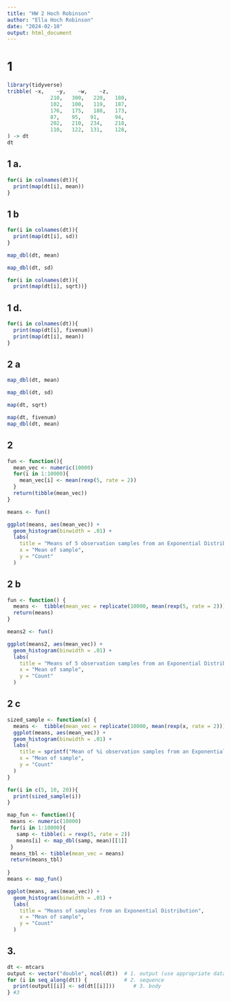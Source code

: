 ```yaml
---
title: "HW 2 Hoch Robinson"
author: "Ella Hoch Robinson"
date: "2024-02-10"
output: html_document
---
```


# 1

```r
library(tidyverse)
tribble( ~x,    ~y,    ~w,    ~z,
              210,   300,   220,   180,
              102,   100,   119,   187,
              176,   175,   188,   173,
              87,    95,   91,     94,
              202,   210,  234,    218,
              110,   122,  131,    128,
) -> dt
dt
```

## 1 a.

```r
for(i in colnames(dt)){
  print(map(dt[i], mean))
}
```

## 1 b

```r
for(i in colnames(dt)){
  print(map(dt[i], sd))
}
```


```r
map_dbl(dt, mean)
```

```r
map_dbl(dt, sd)
```

```r
for(i in colnames(dt)){
  print(map(dt[i], sqrt))}
```

## 1 d.

```r
for(i in colnames(dt)){
  print(map(dt[i], fivenum))
  print(map(dt[i], mean))
}
```

## 2 a

```r
map_dbl(dt, mean)
```

```r
map_dbl(dt, sd)
```

```r
map(dt, sqrt)
```

```r
map(dt, fivenum)
map_dbl(dt, mean)
```

## 2

```r
fun <- function(){
  mean_vec <- numeric(10000)
  for(i in 1:10000){
    mean_vec[i] <- mean(rexp(5, rate = 2))
  }
  return(tibble(mean_vec))
}

means <- fun()

ggplot(means, aes(mean_vec)) +
  geom_histogram(binwidth = .01) +
  labs(
    title = "Means of 5 observation samples from an Exponential Distribution",
    x = "Mean of sample",
    y = "Count"
  )
```


## 2 b

```r
fun <- function() {
  means <-  tibble(mean_vec = replicate(10000, mean(rexp(5, rate = 2))))
  return(means)
}

means2 <- fun()

ggplot(means2, aes(mean_vec)) +
  geom_histogram(binwidth = .01) +
  labs(
    title = "Means of 5 observation samples from an Exponential Distribution",
    x = "Mean of sample",
    y = "Count"
  )
```

## 2 c

```r
sized_sample <- function(x) {
  means <-  tibble(mean_vec = replicate(10000, mean(rexp(x, rate = 2))))
  ggplot(means, aes(mean_vec)) +
  geom_histogram(binwidth = .01) +
  labs(
    title = sprintf("Mean of %i observation samples from an Exponential Distribution", i),
    x = "Mean of sample",
    y = "Count"
  )
}

for(i in c(5, 10, 20)){
  print(sized_sample(i))
}

```

```r
map_fun <- function(){
 means <- numeric(10000)
 for(i in 1:10000){
   samp <- tibble(i = rexp(5, rate = 2))
   means[i] <- map_dbl(samp, mean)[[1]]
 }
 means_tbl <- tibble(mean_vec = means)
 return(means_tbl)
 
}
means <- map_fun()

ggplot(means, aes(mean_vec)) +
  geom_histogram(binwidth = .01) +
  labs(
    title = "Means of samples from an Exponential Distribution",
    x = "Mean of sample",
    y = "Count"
  )
```


## 3.

```r
dt <- mtcars
output <- vector("double", ncol(dt))  # 1. output (use appropriate data frame instead of df)
for (i in seq_along(dt)) {            # 2. sequence
  print(output[[i]] <- sd(dt[[i]]))      # 3. body
} #3
```

